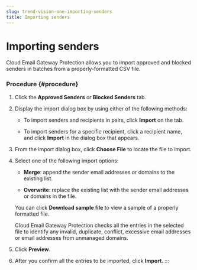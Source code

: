 ```yaml
---
slug: trend-vision-one-importing-senders
title: Importing senders
---
```

# Importing senders

Cloud Email Gateway Protection allows you to import approved and blocked senders in batches from a properly-formatted CSV file.

### Procedure {#procedure}

1.  Click the **Approved Senders** or **Blocked Senders** tab.

2.  Display the import dialog box by using either of the following methods:

    - To import senders and recipients in pairs, click **Import** on the tab.

    - To import senders for a specific recipient, click a recipient name, and click **Import** in the dialog box that appears.

3.  From the import dialog box, click **Choose File** to locate the file to import.

4.  Select one of the following import options:

    - **Merge**: append the sender email addresses or domains to the existing list.

    - **Overwrite**: replace the existing list with the sender email addresses or domains in the file.

    You can click **Download sample file** to view a sample of a properly formatted file.

    Cloud Email Gateway Protection checks all the entries in the selected file to identify any invalid, duplicate, conflict, excessive email addresses or email addresses from unmanaged domains.

5.  Click **Preview**.

6.  After you confirm all the entries to be imported, click **Import**.
:::
